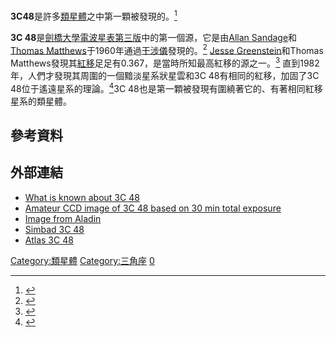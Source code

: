 {{Quasar
  | name = [[3C星表|3C]] 48
  | image = [[File:Radio_map_of_quasar_3C48.jpg|File:Radio map of quasar 3C48.jpg]]
  | epoch = [[J2000|J2000]]
  | ra = {{RA|01|37|41.1}}<ref name="ned">{{cite web
  | title=NASA/IPAC Extragalactic Database
  | work=Results for 3C 48
  | url=http://nedwww.ipac.caltech.edu/
  | accessdate=2006-10-26
  | archive-date=2011-05-14
  | archive-url=https://web.archive.org/web/20110514100451/http://nedwww.ipac.caltech.edu/
  | dead-url=no
  }}</ref>
  | dec = {{DEC|+33|09|32}}<ref name="ned" />
  | constellation name = [[三角座|三角座]]
  | z = 110,024 ± 0 [[公里|km]]／s<ref name="ned" />
  | type = E<ref name="ned" />
  | dist_ly = 
  | appmag_v = 16.2
  | size_v = 0.6´X0.5´
  | notes = 第一顆被發現的類星體
  | names = [[PG|PG]] 0134+329, [[Quasar|QSO]] B0134+329
}}

'''3C48'''是許多[[類星體|類星體]]之中第一顆被發現的。<ref>{{cite journal | last = Weaver | first = Kenneth F. | title = The Incredible Universe | journal = [[National_Geographic|National Geographic]] | issue = Vol. 145 No. 5 | pages = 589–633|date=May 1974}}</ref> 

'''3C 48'''是[[劍橋大學電波星表第三版|劍橋大學電波星表第三版]]中的第一個源，它是由[[Allan_Sandage|Allan Sandage]]和[[Thomas_Matthews|Thomas Matthews]]于1960年通過[[干涉儀|干涉儀]]發現的。<ref>{{cite journal
 | author=Matthews, Thomas A.; Sandage, Allan R.
 | title=Optical Identification of 3c 48, 3c 196, and 3c 286 with Stellar Objects
 | year=1963
 | journal=Astrophysical Journal
 | volume=138
 | pages=30–56
 | url=http://adsabs.harvard.edu/abs/1963ApJ...138...30M
 | doi=10.1086/147615
 | format=abstract
 | access-date=2008-10-08
 | archive-date=2019-07-12
 | archive-url=https://web.archive.org/web/20190712185628/http://adsabs.harvard.edu/abs/1963ApJ...138...30M
 | dead-url=no
 }}</ref>
[[Jesse_Greenstein|Jesse Greenstein]]和Thomas Matthews發現其[[紅移|紅移]]足足有0.367，是當時所知最高紅移的源之一。<ref>{{cite journal
 | author=Greenstein, J. L.; Matthews, T. A.
 | title=Red-Shift of the Unusual Radio Source 3C48
 | year=1963
 | journal=Nature
 | volume=197
 | pages=1041–1042
 | url=http://adsabs.harvard.edu/abs/1963Natur.197.1041G
 | doi=10.1038/1971041a0
 | format=abstract
 | access-date=2008-10-08
 | archive-date=2019-07-23
 | archive-url=https://web.archive.org/web/20190723204306/http://adsabs.harvard.edu/abs/1963Natur.197.1041G
 }}</ref>
直到1982年，人們才發現其周圍的一個黯淡星系狀星雲和3C 48有相同的紅移，加固了3C 48位于遙遠星系的理論。<ref>{{cite journal
 | author=Todd A. Boroson & Oke, J. B.
 | title=Detection of the underlying galaxy in the QSO 3C48
 | journal=Nature
 | volume=296
 | pages=397–399
 | url=http://adsabs.harvard.edu/abs/1982Natur.296..397B
 | format=abstract
 | doi=10.1038/296397a0
 | year=1982
 | access-date=2008-10-08
 | archive-date=2014-07-05
 | archive-url=https://web.archive.org/web/20140705002129/http://adsabs.harvard.edu/abs/1982Natur.296..397B
 | dead-url=no
 }}</ref>3C 48也是第一顆被發現有圍繞著它的、有著相同紅移星系的類星體。

== 參考資料 ==

{{reflist}}

== 外部連結 ==
* [http://simbad.u-strasbg.fr/sim-id.pl?protocol=html&Ident=3c48&NbIdent=1&Radius=10&Radius.unit=arcmin&CooFrame=FK5&CooEpoch=2000&CooEqui=2000&output.max=all&o.catall=on&output.mesdisp=N&Bibyear1=1983&Bibyear2=2006&Frame1=FK5&Frame2=FK4&Frame3=G&Equi1=2000.0&Equi2=1950.0&Equi3=2000.0&Epoch1=2000.0&Epoch2=1950.0&Epoch3=2000.0 What is known about 3C 48]
* [http://www.perseus.gr/Astro-DSO-QSO-3C48.htm Amateur CCD image of 3C 48 based on 30 min total exposure]{{Wayback|url=http://www.perseus.gr/Astro-DSO-QSO-3C48.htm |date=20191223153909 }}
* [http://aladin.u-strasbg.fr/java/nph-aladin.pl?script=get%20Aladin%2001%2037%2041.30%20%2B33%2009%2035.1%3Bget%20Simbad%2001%2037%2041.30%20%2B33%2009%2035.1%2011arcmin&from=Simbad Image from Aladin]{{Wayback|url=http://aladin.u-strasbg.fr/java/nph-aladin.pl?script=get%20Aladin%2001%2037%2041.30%20%2B33%2009%2035.1%3Bget%20Simbad%2001%2037%2041.30%20%2B33%2009%2035.1%2011arcmin&from=Simbad |date=20110608131122 }}
* [http://simbad.u-strasbg.fr/simbad/sim-id?protocol=html&Ident=3C+48&NbIdent=1&Radius=2&Radius.unit=arcmin&submit=submit+id Simbad 3C 48]{{Wayback|url=http://simbad.u-strasbg.fr/simbad/sim-id?protocol=html&Ident=3C+48&NbIdent=1&Radius=2&Radius.unit=arcmin&submit=submit+id |date=20200920184952 }}
* [http://www.jb.man.ac.uk/atlas/object/3C48.html Atlas 3C 48]{{Wayback|url=http://www.jb.man.ac.uk/atlas/object/3C48.html |date=20191228082630 }}

[[Category:類星體|Category:類星體]]
[[Category:三角座|Category:三角座]]
[[Category:3C天體|0]]